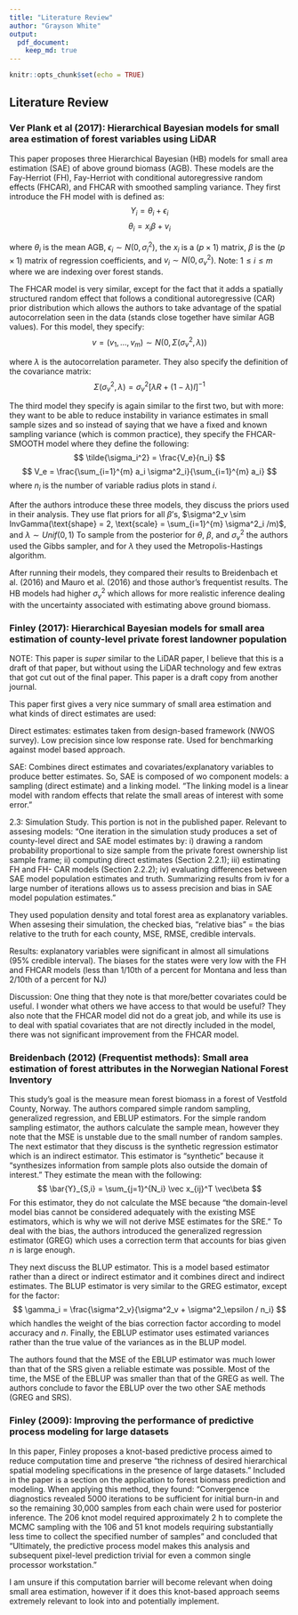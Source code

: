 ```yaml
---
title: "Literature Review"
author: "Grayson White"
output:
  pdf_document:
    keep_md: true
---
```


```r
knitr::opts_chunk$set(echo = TRUE)
```

## Literature Review

### Ver Plank et al (2017): Hierarchical Bayesian models for small area estimation of forest variables using LiDAR

This paper proposes three Hierarchical Bayesian (HB) models for small area estimation (SAE) of above ground biomass (AGB). These models are the Fay-Herriot (FH), Fay-Herriot with conditional autoregressive random effects (FHCAR), and FHCAR with smoothed sampling variance. They first introduce the FH model with is defined as: 
$$
Y_i = \theta_i + \epsilon_i 
$$
$$
\theta_i = x_i \beta + v_i
$$

where $\theta_i$ is the mean AGB, $\epsilon_i \sim N(0,\sigma^2_i)$, the $x_i$ is a $(p \times 1)$ matrix, $\beta$ is the $(p\times 1)$ matrix of regression coefficients, and $v_i \sim N(0, \sigma^2_v)$. Note: $1\leq i \leq m$ where we are indexing over forest stands. 

The FHCAR model is very similar, except for the fact that it adds a spatially structured random effect
that follows a conditional autoregressive (CAR) prior distribution which allows the authors to take advantage of the spatial autocorrelation seen in the data (stands close together have similar AGB values). For this model, they specify:
$$
v = (v_1, \dots, v_m) \sim N(0, \Sigma (\sigma^2_v, \lambda))
$$

where $\lambda$ is the autocorrelation parameter. They also specify the definition of the covariance matrix:
$$
\Sigma (\sigma^2_v, \lambda) = \sigma^2_v[\lambda R + (1-\lambda)I]^{-1}
$$

The third model they specify is again similar to the first two, but with more: they want to be able to reduce instability in variance estimates in small sample sizes and so instead of saying that we have a fixed and known sampling variance (which is common practice), they specify the FHCAR-SMOOTH model where they define the following: 
$$
\tilde{\sigma_i^2} = \frac{V_e}{n_i}
$$
$$
V_e = \frac{\sum_{i=1}^{m} a_i \sigma^2_i}{\sum_{i=1}^{m} a_i}
$$
where $n_i$ is the number of variable radius plots in stand $i$. 

After the authors introduce these three models, they discuss the priors used in their analysis. They use flat priors for all $\beta$'s, $\sigma^2_v \sim InvGamma(\text{shape} = 2, \text{scale} = \sum_{i=1}^{m} \sigma^2_i /m)$, and $\lambda \sim Unif(0,1)$ To sample from the posterior for $\theta$, $\beta$, and $\sigma^2_v$ the authors used the Gibbs sampler, and for $\lambda$ they used the Metropolis-Hastings algorithm.

After running their models, they compared their results to Breidenbach et al. (2016) and Mauro et al. (2016) and those author's frequentist results. The HB models had higher $\sigma^2_v$ which allows for more realistic inference dealing with the uncertainty associated with estimating above ground biomass. 


### Finley (2017): Hierarchical Bayesian models for small area estimation of county-level private forest landowner population

NOTE: This paper is *super* similar to the LiDAR paper, I believe that this is a draft of that paper, but without using the LiDAR technology and few extras that got cut out of the final paper. This paper is a draft copy from another journal. 

This paper first gives a very nice summary of small area estimation and what kinds of direct estimates are used:

Direct estimates: estimates taken from design-based framework (NWOS survey). Low precision since low response rate. Used for benchmarking against model based approach.

SAE: Combines direct estimates and covariates/explanatory variables to produce better estimates. So, SAE is composed of wo component models: a sampling (direct estimate) and a linking model. "The linking model is a linear model with random effects that relate the small areas of interest with some error."

2.3: Simulation Study. This portion is not in the published paper. Relevant to assesing models: "One iteration in the simulation study produces a set of county-level direct and SAE model estimates by: i) drawing a random probability proportional to size sample from the private forest ownership list sample frame; ii) computing direct estimates (Section 2.2.1); iii) estimating FH and FH- CAR models (Section 2.2.2); iv) evaluating differences between SAE model population estimates and truth. Summarizing results from iv for a large number of iterations allows us to assess precision and bias in SAE model population estimates."

They used population density and total forest area as explanatory variables. When assesing their simulation, the checked bias, "relative bias" = the bias relative to the truth for each county, MSE, RMSE, credible intervals. 

Results: explanatory variables were significant in almost all simulations (95% credible interval). The biases for the states were very low with the FH and FHCAR models (less than 1/10th of a percent for Montana and less than 2/10th of a percent for NJ)

Discussion: One thing that they note is that more/better covariates could be useful. I wonder what others we have access to that would be useful? They also note that the FHCAR model did not do a great job, and while its use is to deal with spatial covariates that are not directly included in the model, there was not significant improvement from the FHCAR model. 


### Breidenbach (2012) (Frequentist methods): Small area estimation of forest attributes in the Norwegian National Forest Inventory

This study's goal is the measure mean forest biomass in a forest of Vestfold County, Norway. The authors compared simple random sampling, generalized regression, and EBLUP estimators. For the simple random sampling estimator, the authors calculate the sample mean, however they note that the MSE is unstable due to the small number of random samples. The next estimator that they discuss is the synthetic regression estimator which is an indirect estimator. This estimator is "synthetic" because it "synthesizes information from sample plots also outside the domain of interest." They estimate the mean with the following:
$$
\bar{Y}_{S,i} = \sum_{j=1}^{N_i} \vec x_{ij}^T \vec\beta
$$
For this estimator, they do not calculate the MSE because "the domain-level model bias cannot be considered adequately with the existing MSE estimators, which is why we will not derive MSE estimates for the SRE." To deal with the bias, the authors introduced the generalized regression estimator (GREG) which uses a correction term that accounts for bias given $n$ is large enough.

They next discuss the BLUP estimator. This is a model based estimator rather than a direct or indirect estimator and it combines direct and indirect estimates. The BLUP estimator is very similar to the GREG estimator, except for the factor: 
$$
\gamma_i = \frac{\sigma^2_v}{\sigma^2_v + \sigma^2_\epsilon / n_i}
$$
which handles the weight of the bias correction factor according to model accuracy and $n$. Finally, the EBLUP estimator uses estimated variances rather than the true value of the variances as in the BLUP model.

The authors found that the MSE of the EBLUP estimator was much lower than that of the SRS given a reliable estimate was possible. Most of the time, the MSE of the EBLUP was smaller than that of the GREG as well. The authors conclude to favor the EBLUP over the two other SAE methods (GREG and SRS).


### Finley (2009): Improving the performance of predictive process modeling for large datasets

In this paper, Finley proposes a knot-based predictive process aimed to reduce computation time and preserve "the richness of desired hierarchical spatial modeling specifications in the presence of large datasets." Included in the paper is a section on the application to forest biomass prediction and modeling. When applying this method, they found: "Convergence diagnostics revealed 5000 iterations to be sufficient for initial burn-in and so the remaining 30,000 samples from each chain were used for posterior inference. The 206 knot model required approximately 2 h to complete the MCMC sampling with the 106 and 51 knot models requiring substantially less time to collect the specified number of samples" and concluded that "Ultimately, the predictive process model makes this analysis and subsequent pixel-level prediction trivial for even a common single processor workstation."

I am unsure if this computation barrier will become relevant when doing small area estimation, however if it does this knot-based approach seems extremely relevant to look into and potentially implement.